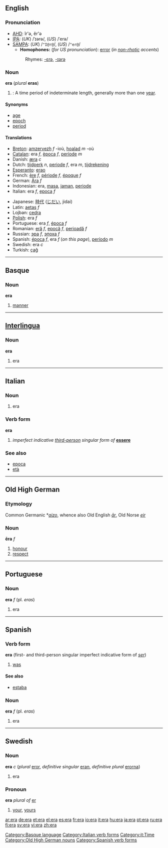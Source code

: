 {{see|Era|ERA|-era}}

==English==
===Pronunciation===
*[[AHD]]: îr'ə, ĕr'ə
*[[IPA]]: (''UK'') /ˈɪərə/, (''US'') /ˈerə/
*[[SAMPA]]: (''UK'') /<tt>"I@r@</tt>/, (''US'') /<tt>"er@</tt>/
**'''Homophones:''' (''for US pronunciation''): [[error]] (''in [[non-rhotic]] accents'')
*:Rhymes: [[Rhymes:English:-ɛrə|-ɛrə]], [[Rhymes:English:-ɪərə|-ɪərə]]

===Noun===
'''era''' (''plural'' '''eras''')
#{{time}}: A time period of indeterminate length, generally more than one [[year]].

====Synonyms====
*[[age]]
*[[epoch]]
*[[period]]

====Translations====
{{top}}
*[[Breton]]: [[amzervezh]] ''f'' -ioù, [[hoalad]] ''m'' -où
*[[Catalan]]: era ''f'', [[època]] ''f'', [[període]] ''m''
*Danish: [[æra]] ''c''
*Dutch: [[tijdperk]] ''n'', [[periode]] ''f'', era ''m'', [[tijdrekening]]
*[[Esperanto]]: [[erao]]
*French: [[ère]] ''f'', [[période]] ''f'', [[époque]] ''f''
*German: [[Ära]] ''f''
*Indonesian: era, [[masa]], [[jaman]], [[periode]]
*Italian: era ''f'', [[epoca]] ''f''
{{mid}}
*Japanese: [[時代]] ([[じだい]], jidai)
*Latin: [[aetas]] ''f''
*Lojban: [[cedra]]
*[[Polish]]: era ''f''
*Portuguese: era ''f'', [[época]] ''f''
*Romanian: [[eră]] ''f'', [[epocă]] ''f'', [[perioadă]] ''f''
*Russian: [[эра]] ''f'', [[эпоха]] ''f''
*Spanish: [[época]] ''f'', era ''f'' (''on this page''), [[período]] ''m''
*Swedish: era ''c''
*Turkish: [[çağ]]
{{bottom}}

----

==Basque==
===Noun===
'''era'''

# [[manner]]

[[Category:Basque language]]

----

==[[Interlingua]]==
===Noun===
'''era'''

# era

----

==Italian==
===Noun===
{{it-noun|er|f|a|e}}

# era

===Verb form===
'''era'''

#''imperfect indicative [[third-person]] singular form of'' '''[[essere]]'''

===See also===
*[[epoca]]
*[[età]]

[[Category:Italian verb forms]]
[[Category:it:Time]]
----

==Old High German==
===Etymology===
Common Germanic *''[[aizo]]'', whence also Old English ''[[ār]]'', Old Norse ''[[eir]]''
===Noun===
'''ēra''' ''f''

# [[honour]]
# [[respect]]

[[Category:Old High German nouns]]

----

==Portuguese==
===Noun===
'''era''' ''f'' (pl. ''eras'')

# era

----

==Spanish==
===Verb form===
'''era''' (first- and third-person singular imperfect indicative form of ''[[ser]]'')

# [[was]]

[[Category:Spanish verb forms]]
====See also====
*[[estaba]]

===Noun===
'''era''' ''f'' (pl. ''eras'')

# era

----

==Swedish==
===Noun===
'''era''' ''c'' (''plural'' [[eror]], ''definitive singular'' [[eran]], ''definitive plural'' [[erorna]])

# era

===Pronoun===
'''era''' ''plural of'' [[er#Swedish|er]]

# [[your]], [[yours]]

[[ar:era]]
[[de:era]]
[[et:era]]
[[el:era]]
[[es:era]]
[[fr:era]]
[[io:era]]
[[it:era]]
[[hu:era]]
[[ja:era]]
[[pt:era]]
[[ru:era]]
[[fi:era]]
[[sv:era]]
[[vi:era]]
[[zh:era]]